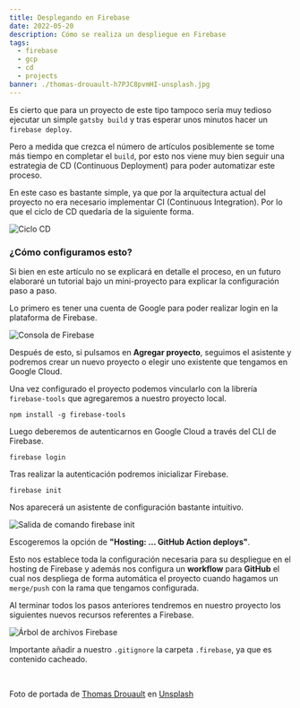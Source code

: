 ```yaml
---
title: Desplegando en Firebase
date: 2022-05-20
description: Cómo se realiza un despliegue en Firebase
tags:
  - firebase
  - gcp
  - cd
  - projects
banner: ./thomas-drouault-h7PJC8pvmHI-unsplash.jpg
---
```


Es cierto que para un proyecto de este tipo tampoco sería muy tedioso ejecutar un simple `gatsby build` y tras esperar unos minutos hacer un `firebase deploy`.

Pero a medida que crezca el número de artículos posiblemente se tome más tiempo en completar el `build`, por esto nos viene muy bien seguir una estrategia de CD (Continuous Deployment) para poder automatizar este proceso.

En este caso es bastante simple, ya que por la arquitectura actual del proyecto no era necesario implementar CI (Continuous Integration). Por lo que el ciclo de CD quedaría de la siguiente forma.

![Ciclo CD](./cd-cicle.png)

### ¿Cómo configuramos esto?

Si bien en este artículo no se explicará en detalle el proceso, en un futuro elaboraré un tutorial bajo un mini-proyecto para explicar la configuración paso a paso.

Lo primero es tener una cuenta de Google para poder realizar login en la plataforma de Firebase.

![Consola de Firebase](./firebase-console.png)

Después de esto, si pulsamos en **Agregar proyecto**, seguimos el asistente y podremos crear un nuevo proyecto o elegir uno existente que tengamos en Google Cloud.

Una vez configurado el proyecto podemos vincularlo con la librería `firebase-tools` que agregaremos a nuestro proyecto local.

``` noLineNumbers
npm install -g firebase-tools
```

Luego deberemos de autenticarnos en Google Cloud a través del CLI de Firebase.

``` noLineNumbers
firebase login
```

Tras realizar la autenticación podremos inicializar Firebase.

``` noLineNumbers
firebase init
```
Nos aparecerá un asistente de configuración bastante intuitivo.

![Salida de comando firebase init](./firebase-init.png)

Escogeremos la opción de **"Hosting: ... GitHub Action deploys"**.

Esto nos establece toda la configuración necesaria para su despliegue en el hosting de Firebase y además nos configura
un **workflow** para **GitHub** el cual nos despliega de forma automática el proyecto cuando hagamos un `merge/push` con la rama que tengamos configurada.

Al terminar todos los pasos anteriores tendremos en nuestro proyecto los siguientes nuevos recursos referentes a Firebase.

![Árbol de archivos Firebase](./tree-firebase.png)

Importante añadir a nuestro `.gitignore` la carpeta `.firebase`, ya que es contenido cacheado.

<br/>

Foto de portada de [Thomas Drouault](https://unsplash.com/es/@thomasdrouaultphotography) en [Unsplash](https://unsplash.com/)
